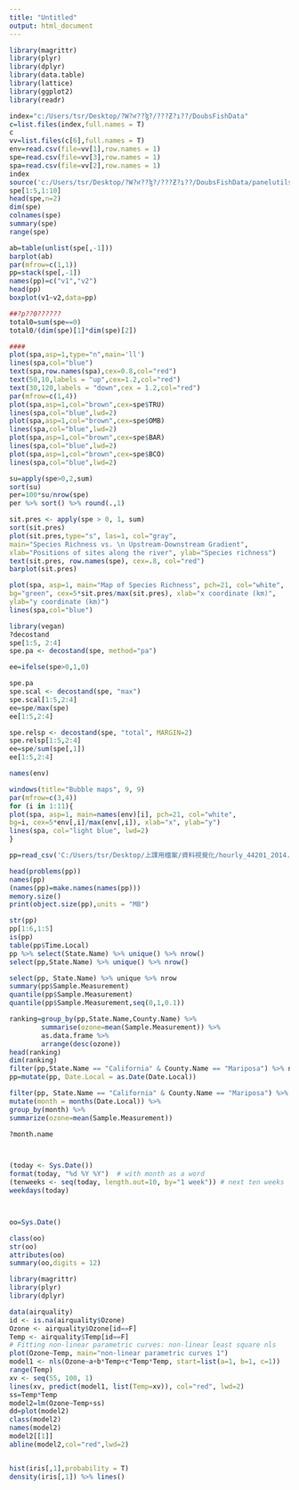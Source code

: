 ```yaml
---
title: "Untitled"
output: html_document
---
```



```r
library(magrittr)
library(plyr)
library(dplyr)
library(data.table)
library(lattice)
library(ggplot2)
library(readr)

index="c:/Users/tsr/Desktop/?W?ҥ??ɮ?/???Ƶ?ı??/DoubsFishData"
c=list.files(index,full.names = T)
c
vv=list.files(c[6],full.names = T)
env=read.csv(file=vv[1],row.names = 1)
spe=read.csv(file=vv[3],row.names = 1)
spa=read.csv(file=vv[2],row.names = 1)
index
source('c:/Users/tsr/Desktop/?W?ҥ??ɮ?/???Ƶ?ı??/DoubsFishData/panelutils.R')
spe[1:5,1:10]
head(spe,n=2)
dim(spe)
colnames(spe)
summary(spe)
range(spe)

ab=table(unlist(spe[,-1]))
barplot(ab)
par(mfrow=c(1,1))
pp=stack(spe[,-1])
names(pp)=c("v1","v2")
head(pp)
boxplot(v1~v2,data=pp)

##?p??0??????
total0=sum(spe==0)
total0/(dim(spe)[1]*dim(spe)[2])

####
plot(spa,asp=1,type="n",main='ll')
lines(spa,col="blue")
text(spa,row.names(spa),cex=0.8,col="red")
text(50,10,labels = "up",cex=1.2,col="red")
text(30,120,labels = "down",cex = 1.2,col="red")
par(mfrow=c(1,4))
plot(spa,asp=1,col="brown",cex=spe$TRU)
lines(spa,col="blue",lwd=2)
plot(spa,asp=1,col="brown",cex=spe$OMB)
lines(spa,col="blue",lwd=2)
plot(spa,asp=1,col="brown",cex=spe$BAR)
lines(spa,col="blue",lwd=2)
plot(spa,asp=1,col="brown",cex=spe$BCO)
lines(spa,col="blue",lwd=2)

su=apply(spe>0,2,sum)
sort(su)
per=100*su/nrow(spe) 
per %>% sort() %>% round(.,1)

sit.pres <- apply(spe > 0, 1, sum)
sort(sit.pres)
plot(sit.pres,type="s", las=1, col="gray",
main="Species Richness vs. \n Upstream-Downstream Gradient",
xlab="Positions of sites along the river", ylab="Species richness")
text(sit.pres, row.names(spe), cex=.8, col="red")
barplot(sit.pres)

plot(spa, asp=1, main="Map of Species Richness", pch=21, col="white",
bg="green", cex=5*sit.pres/max(sit.pres), xlab="x coordinate (km)",
ylab="y coordinate (km)")
lines(spa,col="blue")

library(vegan)
?decostand
spe[1:5, 2:4]
spe.pa <- decostand(spe, method="pa")

ee=ifelse(spe>0,1,0)

spe.pa
spe.scal <- decostand(spe, "max")
spe.scal[1:5,2:4]
ee=spe/max(spe)
ee[1:5,2:4]

spe.relsp <- decostand(spe, "total", MARGIN=2)
spe.relsp[1:5,2:4]
ee=spe/sum(spe[,1])
ee[1:5,2:4]

names(env)

windows(title="Bubble maps", 9, 9)
par(mfrow=c(3,4))
for (i in 1:11){
plot(spa, asp=1, main=names(env)[i], pch=21, col="white",
bg=i, cex=5*env[,i]/max(env[,i]), xlab="x", ylab="y")
lines(spa, col="light blue", lwd=2)
}

pp=read_csv('C:/Users/tsr/Desktop/上課用檔案/資料視覺化/hourly_44201_2014.csv')

head(problems(pp))
names(pp)
(names(pp)=make.names(names(pp)))
memory.size()
print(object.size(pp),units = "MB")

str(pp)
pp[1:6,1:5]
is(pp)
table(pp$Time.Local)
pp %>% select(State.Name) %>% unique() %>% nrow()
select(pp,State.Name) %>% unique() %>% nrow()

select(pp, State.Name) %>% unique %>% nrow
summary(pp$Sample.Measurement)
quantile(pp$Sample.Measurement)
quantile(pp$Sample.Measurement,seq(0,1,0.1))

ranking=group_by(pp,State.Name,County.Name) %>%
        summarise(ozone=mean(Sample.Measurement)) %>%
        as.data.frame %>%
        arrange(desc(ozone))
head(ranking)
dim(ranking)
filter(pp,State.Name == "California" & County.Name == "Mariposa") %>% nrow
pp=mutate(pp, Date.Local = as.Date(Date.Local))

filter(pp, State.Name == "California" & County.Name == "Mariposa") %>%
mutate(month = months(Date.Local)) %>%
group_by(month) %>%
summarize(ozone=mean(Sample.Measurement))

?month.name



(today <- Sys.Date())
format(today, "%d %Y %Y")  # with month as a word
(tenweeks <- seq(today, length.out=10, by="1 week")) # next ten weeks
weekdays(today)



oo=Sys.Date()

class(oo)
str(oo)
attributes(oo)
summary(oo,digits = 12)

library(magrittr)
library(plyr)
library(dplyr)

data(airquality)
id <- is.na(airquality$Ozone)
Ozone <- airquality$Ozone[id==F]
Temp <- airquality$Temp[id==F]
# Fitting non-linear parametric curves: non-linear least square nls
plot(Ozone~Temp, main="non-linear parametric curves 1")
model1 <- nls(Ozone~a+b*Temp+c*Temp*Temp, start=list(a=1, b=1, c=1))
range(Temp)
xv <- seq(55, 100, 1)
lines(xv, predict(model1, list(Temp=xv)), col="red", lwd=2)
ss=Temp*Temp
model2=lm(Ozone~Temp+ss)
dd=plot(model2)
class(model2)
names(model2)
model2[[1]]
abline(model2,col="red",lwd=2)


hist(iris[,1],probability = T)
density(iris[,1]) %>% lines()




```


